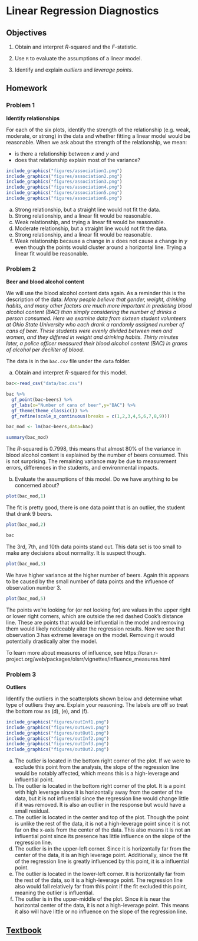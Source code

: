# Linear Regression Diagnostics {#LRDIAG}

## Objectives

1) Obtain and interpret $R$-squared and the $F$-statistic.  

2) Use `R` to evaluate the assumptions of a linear model.  

3) Identify and explain *outliers* and *leverage points*.  


## Homework

### Problem 1 

**Identify relationships** 

For each of the six plots, identify the strength of the relationship (e.g. weak, moderate, or strong) in the data and whether fitting a linear model would be reasonable.  When we ask about the strength of the relationship, we mean:

- is there a relationship between $x$ and $y$ and
- does that relationship explain most of the variance? 


```r
include_graphics("figures/association1.png")
include_graphics("figures/association2.png")
include_graphics("figures/association3.png")
include_graphics("figures/association4.png")
include_graphics("figures/association5.png")
include_graphics("figures/association6.png")
```

(a) Strong relationship, but a straight line would not fit the data.  
(b) Strong relationship, and a linear fit would be reasonable.  
(c) Weak relationship, and trying a linear fit would be reasonable.  
(d) Moderate relationship, but a straight line would not fit the data.  
(e) Strong relationship, and a linear fit would be reasonable.  
(f) Weak relationship because a change in $x$ does not cause a change in $y$ even though the points would cluster around a horizontal line. Trying a linear fit would be reasonable.

### Problem 2

**Beer and blood alcohol content** 

We will use the blood alcohol content data again. As a reminder this is the description of the data: *Many people believe that gender, weight, drinking habits, and many other factors are much more important in predicting blood alcohol content (BAC) than simply considering the number of drinks a person consumed. Here we examine data from sixteen student volunteers at Ohio State University who each drank a randomly assigned number of cans of beer. These students were evenly divided between men and women, and they differed in weight and drinking habits. Thirty minutes later, a police officer measured their blood alcohol content (BAC) in grams of alcohol per deciliter of blood.* 

The data is in the `bac.csv` file under the `data` folder.

a. Obtain and interpret $R$-squared for this model.  

```r
bac<-read_csv("data/bac.csv")
```

```r
bac %>%
  gf_point(bac~beers) %>%
  gf_labs(x="Number of cans of beer",y="BAC") %>%
  gf_theme(theme_classic()) %>%
  gf_refine(scale_x_continuous(breaks = c(1,2,3,4,5,6,7,8,9)))
```
```r
bac_mod <- lm(bac~beers,data=bac)
```

```r
summary(bac_mod)
```  

The $R$-squared is 0.7998, this means that almost 80% of the variance in blood alcohol content is explained by the number of beers consumed. This is not surprising. The remaining variance may be due to measurement errors, differences in the students, and environmental impacts.


b. Evaluate the assumptions of this model. Do we have anything to be concerned about? 

```r
plot(bac_mod,1)
```

The fit is pretty good, there is one data point that is an outlier, the student that drank 9 beers.


```r
plot(bac_mod,2)
```
```r
bac
```

The 3rd, 7th, and 10th data points stand out. This data set is too small to make any decisions about normality. It is suspect though.

```r
plot(bac_mod,3)
```

We have higher variance at the higher number of beers. Again this appears to be caused by the small number of data points and the influence of observation number 3.

```r
plot(bac_mod,5)
```  

The points we’re looking for (or not looking for) are values in the upper right or lower right corners, which are outside the red dashed Cook’s distance line. These are points that would be influential in the model and removing them would likely noticeably alter the regression results. Now we see that observation 3 has extreme leverage on the model. Removing it would potentially drastically alter the model. 

To learn more about measures of influence, see https://cran.r-project.org/web/packages/olsrr/vignettes/influence_measures.html 

### Problem 3

**Outliers** 

Identify the outliers in the scatterplots shown below and determine what type of outliers they are. Explain your reasoning. The labels are off so treat the bottom row as (d), (e), and (f).

```r
include_graphics("figures/outInf1.png")
include_graphics("figures/outLev1.png")
include_graphics("figures/outOut1.png")
include_graphics("figures/outInf2.png")
include_graphics("figures/outInf3.png")
include_graphics("figures/outOut2.png")
```  

(a) The outlier is located in the bottom right corner of the plot. If we were to exclude this point from the analysis, the slope of the regression line would be notably affected, which means this is a high-leverage and influential point.  
(b) The outlier is located in the bottom right corner of the plot. It is a point with high leverage since it is horizontally away from the center of the data, but it is not influential since the regression line would change little if it was removed. It is also an outlier in the response but would have a small residual.    
(c) The outlier is located in the center and top of the plot. Though the point is unlike the rest of the data, it is not a high-leverage point since it is not far on the x-axis from the center of the data. This also means it is not an influential point since its presence has little influence on the slope of the regression line.  
(d) The outlier is in the upper-left corner. Since it is horizontally far from the center of the data, it is an high leverage point. Additionally, since the fit of the regression line is greatly influenced by this point, it is a influential point.    
(e) The outlier is located in the lower-left corner. It is horizontally far from the rest of the data, so it is a high-leverage point. The regression line also would fall relatively far from this point if the fit excluded this point, meaning the outlier is influential.  
(f) The outlier is in the upper-middle of the plot. Since it is near the horizontal center of the data, it is not a high-leverage point. This means it also will have little or no influence on the slope of the regression line.  


## [Textbook](https://ds-usafa.github.io/Computational-Probability-and-Statistics/LRDIAG.html) {-}

